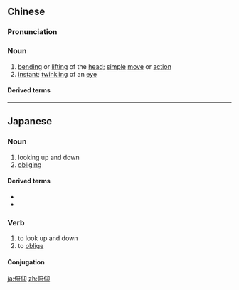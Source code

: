 ==Chinese==
{{zh-forms|alt=俛仰}}

===Pronunciation===
{{zh-pron
|m=fǔyǎng
|cat=n
}}

===Noun===
{{zh-noun}}

# [[bend]]ing or [[lift]]ing of the [[head]]; [[simple]] [[move]] or [[action]]
# [[instant]]; [[twinkling]] of an [[eye]]

====Derived terms====
{{zh-der|俯仰由人|俯仰無愧|俯仰之間|與世俯仰}}

----

==Japanese==
{{ja-kanjitab|ふ|ぎょう|yomi=o}}

===Noun===
{{ja-noun|ふぎょう}}

# looking up and down
# [[obliging]]

====Derived terms====
* {{l|ja|俯仰角}}
* {{l|ja|俯仰天地}}

===Verb===
{{ja-verb-suru|ふぎょう}}

# to look up and down
# to [[oblige]]

====Conjugation====
{{ja-suru|ふぎょう}}

[[ja:俯仰]]
[[zh:俯仰]]
